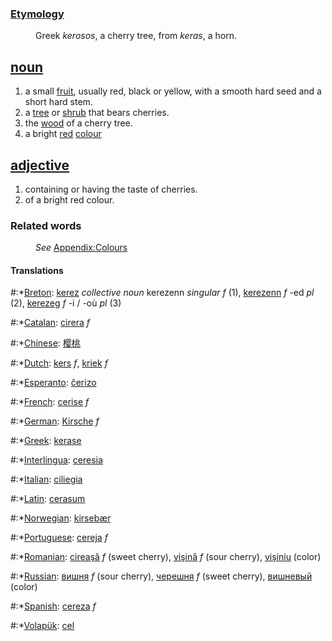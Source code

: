 === [[Etymology]] ===
:Greek ''kerosos'', a cherry tree, from ''keras'', a horn.

== [[noun]] ==
#a small [[fruit]], usually red, black or yellow, with a smooth hard seed and a short hard stem.
#a [[tree]] or [[shrub]] that bears cherries.
#the [[wood]] of a cherry tree.
#a bright [[red]] [[color|colour]]

== [[adjective]] ==
#containing or having the taste of cherries.
#of a bright red colour.
===Related words===
:''See'' [[Wiktionary_Appendix:Colours|Appendix:Colours]]

==== Translations ====
#:*[[Breton]]: [[kerez]] ''collective noun'' kerezenn ''singular f'' (1), [[kerezenn]] ''f'' -ed ''pl'' (2), [[kerezeg]] ''f'' -i / -où ''pl'' (3)
#:*[[Catalan]]: [[cirera]] ''f''
#:*[[Chinese]]: [[樱桃]]
#:*[[Dutch]]: [[kers]] ''f'', [[kriek]] ''f''
#:*[[Esperanto]]: [[ĉerizo]]
#:*[[French]]: [[cerise]] ''f''
#:*[[German]]: [[Kirsche]] ''f''
#:*[[Greek]]: [[kerase]]
#:*[[Interlingua]]: [[ceresia]]
#:*[[Italian]]: [[ciliegia]]
#:*[[Latin]]: [[cerasum]]
#:*[[Norwegian]]: [[kirsebær]]
#:*[[Portuguese]]: [[cereja]] ''f''
#:*[[Romanian]]: [[cireaşă]] ''f'' (sweet cherry), [[vişină]] ''f'' (sour cherry), [[vişiniu]] (color)
#:*[[Russian]]: [[вишня]] ''f'' (sour cherry), [[черешня]] ''f'' (sweet cherry), [[вишневый]] (color)
#:*[[Spanish]]: [[cereza]] ''f''
#:*[[Volapük]]: [[cel]]